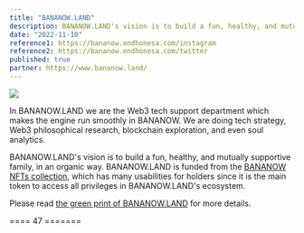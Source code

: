 ```yaml
---
title: "BANANOW.LAND"
description: BANANOW.LAND's vision is to build a fun, healthy, and mutually supportive family, in an organic way. BANANOW.LAND is funded from the BANANOW NFTs collection.
date: "2022-11-10"
reference1: https://bananow.endhonesa.com/instagram
reference2: https://bananow.endhonesa.com/twitter
published: true
partner: https://www.bananow.land/
---
```


[![](/images/proj/prof-nota-at-bananow-land.jpeg)](/images/proj/prof-nota-at-bananow-land.jpeg)

In BANANOW.LAND we are the Web3 tech support department which makes the engine run smoothly in BANANOW. We are doing tech strategy, Web3 philosophical research, blockchain exploration, and even soul analytics.

BANANOW.LAND's vision is to build a fun, healthy, and mutually supportive family, in an organic way. BANANOW.LAND is funded from the [BANANOW NFTs collection](https://heads.bananow.land/), which has many usabilities for holders since it is the main token to access all privileges in BANANOW.LAND's ecosystem.

Please read [the green print of BANANOW.LAND](https://gp.bananow.land/) for more details.

==== 47 =======
